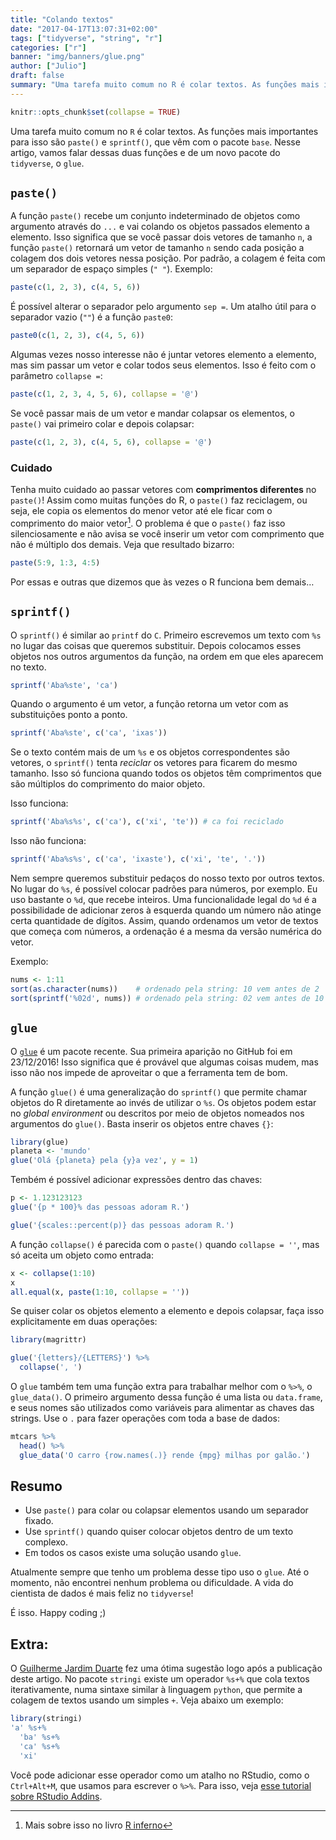 ```yaml
---
title: "Colando textos"
date: "2017-04-17T13:07:31+02:00"
tags: ["tidyverse", "string", "r"]
categories: ["r"]
banner: "img/banners/glue.png"
author: ["Julio"]
draft: false
summary: "Uma tarefa muito comum no R é colar textos. As funções mais importantes para isso são paste() e sprintf(), que vêm com o pacote base. Nesse artigo, vamos falar dessas duas funções e de um novo pacote do tidyverse, o glue."
---
```


```r
knitr::opts_chunk$set(collapse = TRUE)
```

Uma tarefa muito comum no `R` é colar textos. As funções mais importantes para isso são `paste()` e `sprintf()`, que vêm com o pacote `base`. Nesse artigo, vamos falar dessas duas funções e de um novo pacote do `tidyverse`, o `glue`.

## `paste()`

A função `paste()` recebe um conjunto indeterminado de objetos como argumento através do `...` e vai colando os objetos passados elemento a elemento. Isso significa que se você passar dois vetores de tamanho `n`, a função `paste()` retornará um vetor de tamanho `n` sendo cada posição a colagem dos dois vetores nessa posição. Por padrão, a colagem é feita com um separador de espaço simples (`" "`). Exemplo:

```r
paste(c(1, 2, 3), c(4, 5, 6))
```

É possível alterar o separador pelo argumento `sep = `. Um atalho útil para o separador vazio (`""`) é a função `paste0`:

```r
paste0(c(1, 2, 3), c(4, 5, 6))
```

Algumas vezes nosso interesse não é juntar vetores elemento a elemento, mas sim passar um vetor e colar todos seus elementos. Isso é feito com o parâmetro `collapse = `:

```r
paste(c(1, 2, 3, 4, 5, 6), collapse = '@')
```

Se você passar mais de um vetor e mandar colapsar os elementos, o `paste()` vai primeiro colar e depois colapsar:

```r
paste(c(1, 2, 3), c(4, 5, 6), collapse = '@')
```

### Cuidado

Tenha muito cuidado ao passar vetores com **comprimentos diferentes** no `paste()`! Assim como muitas funções do R, o `paste()` faz reciclagem, ou seja, ele copia os elementos do menor vetor até ele ficar com o comprimento do maior vetor[^1]. O problema é que o `paste()` faz isso silenciosamente e não avisa se você inserir um vetor com comprimento que não é múltiplo dos demais. Veja que resultado bizarro:

[^1]: Mais sobre isso no livro [R inferno](http://www.burns-stat.com/pages/Tutor/R_inferno.pdf)

```r
paste(5:9, 1:3, 4:5)
```

Por essas e outras que dizemos que às vezes o R funciona bem demais...

## `sprintf()`

O `sprintf()` é similar ao `printf` do `C`. Primeiro escrevemos um texto com `%s` no lugar das coisas que queremos substituir. Depois colocamos esses objetos nos outros argumentos da função, na ordem em que eles aparecem no texto.

```r
sprintf('Aba%ste', 'ca')
```

Quando o argumento é um vetor, a função retorna um vetor com as substituições ponto a ponto.

```r
sprintf('Aba%ste', c('ca', 'ixas'))
```

Se o texto contém mais de um `%s` e os objetos correspondentes são vetores, o `sprintf()` tenta *reciclar* os vetores para ficarem do mesmo tamanho. Isso só funciona quando todos os objetos têm comprimentos que são múltiplos do comprimento do maior objeto.

Isso funciona:

```r
sprintf('Aba%s%s', c('ca'), c('xi', 'te')) # ca foi reciclado
```

Isso não funciona:

```r
sprintf('Aba%s%s', c('ca', 'ixaste'), c('xi', 'te', '.'))
```

Nem sempre queremos substituir pedaços do nosso texto por outros textos. No lugar do `%s`, é possível colocar padrões para números, por exemplo. Eu uso bastante o `%d`, que recebe inteiros. Uma funcionalidade legal do `%d` é a possibilidade de adicionar zeros à esquerda quando um número não atinge certa quantidade de dígitos. Assim, quando ordenamos um vetor de textos que começa com números, a ordenação é a mesma da versão numérica do vetor.

Exemplo:

```r
nums <- 1:11
sort(as.character(nums))    # ordenado pela string: 10 vem antes de 2
sort(sprintf('%02d', nums)) # ordenado pela string: 02 vem antes de 10
```

## `glue`

O [`glue`](https://github.com/tidyverse/glue) é um pacote recente. Sua primeira aparição no GitHub foi em 23/12/2016! Isso significa que é provável que algumas coisas mudem, mas isso não nos impede de aproveitar o que a ferramenta tem de bom.

A função `glue()` é uma generalização do `sprintf()` que permite chamar objetos do R diretamente ao invés de utilizar o `%s`. Os objetos podem estar no *global environment* ou descritos por meio de objetos nomeados nos argumentos do `glue()`. Basta inserir os objetos entre chaves `{}`:

```r
library(glue)
planeta <- 'mundo'
glue('Olá {planeta} pela {y}a vez', y = 1)
```

Tembém é possível adicionar expressões dentro das chaves:

```r
p <- 1.123123123
glue('{p * 100}% das pessoas adoram R.')
```

```r
glue('{scales::percent(p)} das pessoas adoram R.')
```

A função `collapse()` é parecida com o `paste()` quando `collapse = ''`, mas só aceita um objeto como entrada:

```r
x <- collapse(1:10)
x
all.equal(x, paste(1:10, collapse = ''))
```

Se quiser colar os objetos elemento a elemento e depois colapsar, faça isso explicitamente em duas operações:

```r
library(magrittr)
```

```r
glue('{letters}/{LETTERS}') %>% 
  collapse(', ')
```

O `glue` também tem uma função extra para trabalhar melhor com o `%>%`, o `glue_data()`. O primeiro argumento dessa função é uma lista ou `data.frame`, e seus nomes são utilizados como variáveis para alimentar as chaves das strings. Use o `.` para fazer operações com toda a base de dados:

```r
mtcars %>% 
  head() %>% 
  glue_data('O carro {row.names(.)} rende {mpg} milhas por galão.')
```

## Resumo

- Use `paste()` para colar ou colapsar elementos usando um separador fixado.
- Use `sprintf()` quando quiser colocar objetos dentro de um texto complexo.
- Em todos os casos existe uma solução usando `glue`.

Atualmente sempre que tenho um problema desse tipo uso o `glue`. Até o momento, não encontrei nenhum problema ou dificuldade. A vida do cientista de dados é mais feliz no `tidyverse`!

É isso. Happy coding ;)

## Extra:

O [Guilherme Jardim Duarte](https://github.com/duarteguilherme) fez uma ótima sugestão logo após a publicação deste artigo. No pacote `stringi` existe um operador `%s+%` que cola textos iterativamente, numa sintaxe similar à linguagem `python`, que permite a colagem de textos usando um simples `+`. Veja abaixo um exemplo:

```r
library(stringi)
'a' %s+%
  'ba' %s+%
  'ca' %s+%
  'xi'
```

Você pode adicionar esse operador como um atalho no RStudio, como o `Ctrl+Alt+M`, que usamos para escrever o `%>%`. Para isso, veja [esse tutorial sobre RStudio Addins](https://rstudio.github.io/rstudioaddins/).

